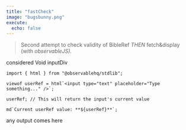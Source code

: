 ```yaml
---
title: "fastCheck"
image: "bugsbunny.png"
execute:
  echo: false
---
```


> Second attempt to check validity of BibleRef *THEN* fetch&display (with *observableJS).*

::: {#inputDiv}
considered Void inputDiv
:::

```ojs
import { html } from "@observablehq/stdlib";

viewof userRef = html`<input type="text" placeholder="Type something..." />`;

userRef; // This will return the input's current value

md`Current userRef value: **${userRef}**`;

```

::: {#outputDiv}
any output comes here
:::

